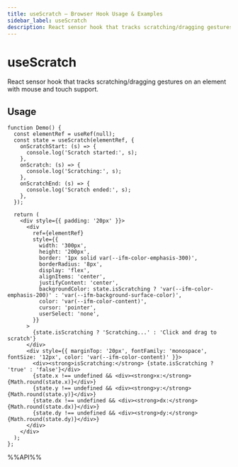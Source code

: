 ```yaml
---
title: useScratch – Browser Hook Usage & Examples
sidebar_label: useScratch
description: React sensor hook that tracks scratching/dragging gestures on an element with mouse and touch support. Learn usage patterns, best practices, and code examples for React developers.
---
```

# useScratch

React sensor hook that tracks scratching/dragging gestures on an element with mouse and touch support.


## Usage

```tsx live
function Demo() {
  const elementRef = useRef(null);
  const state = useScratch(elementRef, {
    onScratchStart: (s) => {
      console.log('Scratch started:', s);
    },
    onScratch: (s) => {
      console.log('Scratching:', s);
    },
    onScratchEnd: (s) => {
      console.log('Scratch ended:', s);
    },
  });

  return (
    <div style={{ padding: '20px' }}>
      <div
        ref={elementRef}
        style={{
          width: '300px',
          height: '200px',
          border: '1px solid var(--ifm-color-emphasis-300)',
          borderRadius: '8px',
          display: 'flex',
          alignItems: 'center',
          justifyContent: 'center',
          backgroundColor: state.isScratching ? 'var(--ifm-color-emphasis-200)' : 'var(--ifm-background-surface-color)',
          color: 'var(--ifm-color-content)',
          cursor: 'pointer',
          userSelect: 'none',
        }}
      >
        {state.isScratching ? 'Scratching...' : 'Click and drag to scratch'}
      </div>
      <div style={{ marginTop: '20px', fontFamily: 'monospace', fontSize: '12px', color: 'var(--ifm-color-content)' }}>
        <div><strong>isScratching:</strong> {state.isScratching ? 'true' : 'false'}</div>
        {state.x !== undefined && <div><strong>x:</strong> {Math.round(state.x)}</div>}
        {state.y !== undefined && <div><strong>y:</strong> {Math.round(state.y)}</div>}
        {state.dx !== undefined && <div><strong>dx:</strong> {Math.round(state.dx)}</div>}
        {state.dy !== undefined && <div><strong>dy:</strong> {Math.round(state.dy)}</div>}
      </div>
    </div>
  );
};

```

%%API%%

